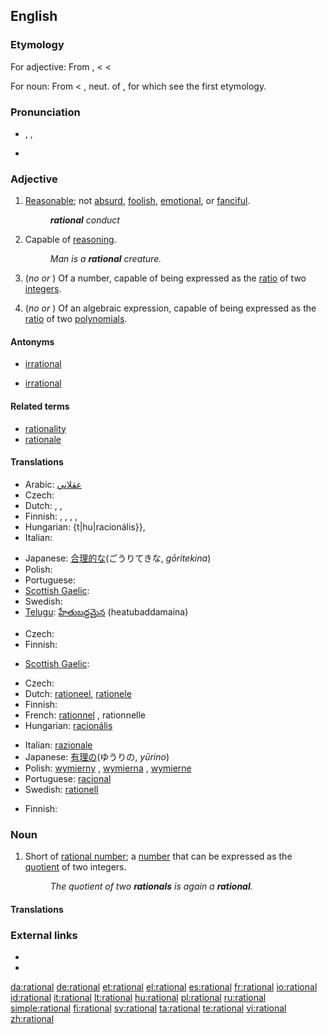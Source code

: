 ==English==

===Etymology===
For adjective: From {{etyl|fro}} {{term|rationel}}, {{term|rational|lang=fro}} < {{etyl|la}} {{term|rationalis||of or belonging to reason, rational, reasonable}} < {{term|ratio||reason}}

For noun: From {{etyl|fro}} {{term|rational|lang=fro}} < {{ML.}} {{term|rationale||a pontifical stole, a pallium, an ornament worn over the chasuble}}, neut. of {{etyl|la}} {{term|rationalis||rational}}, for which see the first etymology.

===Pronunciation===
* {{enPR|ră'sh(ə)nəl}}, {{IPA|/ˈræʃ(ə)nəl/}}, {{SAMPA|/"r{S(@)n@l/}}
* {{audio|en-us-rational.ogg|Audio (US)}}

===Adjective===
{{en-adj}}

# [[reasonable|Reasonable]]; not [[absurd]], [[foolish]], [[emotional]], or [[fanciful]].
#: '''''rational''' conduct''
# Capable of [[reasoning]].
#: ''Man is a '''rational''' creature.''
# {{arithmetic}} (''no'' {{compar}} ''or'' {{superl}}) Of a number, capable of being expressed as the [[ratio]] of two [[integer]]s.
# {{arithmetic}} (''no'' {{compar}} ''or'' {{superl}}) Of an algebraic expression, capable of being expressed as the [[ratio]] of two [[polynomial]]s.

====Antonyms====
* {{sense|agreable to reason}} [[irrational]]
* {{sense|arithmetic}} [[irrational]]

====Related terms====
* [[rationality]]
* [[rationale]]

====Translations====
{{trans-top|reasonable; not absurd}}
* Arabic: [[عقلاني]]
* Czech: {{t-|cs|racionální}}
* Dutch: {{t|nl|rationeel}}, {{t|nl|redelijk}}, {{t|nl|verstandelijk}}
* Finnish: {{t|fi|järkevä}}, {{t|fi|järjellinen}}, {{t|fi|järkiperäinen}}, {{t|fi|järkeenkäypä}}, {{t|fi|rationaalinen}}
* Hungarian: {t|hu|racionális}}, {{t|hu|ésszerű}}
* Italian: {{t|it|razionale}}
{{trans-mid}}
* Japanese: [[合理的な]](ごうりてきな, ''gōritekina'')
* Polish: {{t|pl|racjonalny}}
* Portuguese: {{t|pt|racional}}
* [[Scottish Gaelic]]: {{t-|gd|ciallach}}
* Swedish: {{t|sv|rationell}}
* [[Telugu]]: [[హేతుబద్దమైన]] (heatubaddamaina)
{{trans-bottom}}

{{trans-top|capable of reasoning}}
* Czech: {{t-|cs|racionální}}
* Finnish: {{t|fi|rationaalinen}}
{{trans-mid}}
* [[Scottish Gaelic]]: {{t-|gd|ciallach}}
{{trans-bottom}}

{{trans-top|arithmetic: of a number}}
* Czech: {{t-|cs|racionální}}
* Dutch: [[rationeel]], [[rationele]]
* Finnish: {{t|fi|rationaalinen|alt=rationaali-}}
* French: [[rationnel]] {{m}}, rationnelle {{f}}
* Hungarian: [[racionális]]
{{trans-mid}}
* Italian: [[razionale]]
* Japanese: [[有理の]](ゆうりの, ''yūrino'')
* Polish: [[wymierny]] {{m}}, [[wymierna]] {{f}}, [[wymierne]] {{n}}
* Portuguese: [[racional]]
* Swedish: [[rationell]]
{{trans-bottom}}

{{trans-top|arithmetic: of an algebraic expression}}
* Finnish: {{t|fi|rationaalinen|alt=rationaali-}}
{{trans-mid}}
{{trans-bottom}}

===Noun===
{{en-noun}}

# {{mathematics}} Short of [[rational number]]; a [[number]] that can be expressed as the [[quotient]] of two integers.
#: ''The quotient of two '''rationals''' is again a '''rational'''.''

====Translations====
{{trans-see|rational number}}

===External links===
* {{R:Webster 1913}}
* {{R:Century 1911}}

[[da:rational]]
[[de:rational]]
[[et:rational]]
[[el:rational]]
[[es:rational]]
[[fr:rational]]
[[io:rational]]
[[id:rational]]
[[it:rational]]
[[lt:rational]]
[[hu:rational]]
[[pl:rational]]
[[ru:rational]]
[[simple:rational]]
[[fi:rational]]
[[sv:rational]]
[[ta:rational]]
[[te:rational]]
[[vi:rational]]
[[zh:rational]]